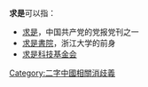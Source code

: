 '''求是'''可以指：
* [[求是|求是]]，中国共产党的党报党刊之一
* [[求是書院|求是書院]]，浙江大学的前身
* [[求是科技基金会|求是科技基金会]]

{{disambig}}

[[Category:二字中國相關消歧義|Category:二字中國相關消歧義]]